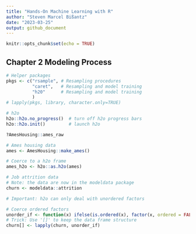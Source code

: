 ```yaml
---
title: "Hands-On Machine Learning with R"
author: "Steven Marcel Bißantz"
date: "2023-03-25"
output: github_document
---
```


```r
knitr::opts_chunk$set(echo = TRUE)
```

## Chapter 2 Modeling Process

```r
# Helper packages
pkgs <- c("rsample", # Resampling procedures
          "caret",   # Resampling and model training 
          "h20"      # Resampling and model training
          ) 
# lapply(pkgs, library, character.only=TRUE) 

# h2o 
h2o::h2o.no_progress()  # turn off h2o progress bars
h2o::h2o.init()         # launch h2o
```

```r
?AmesHousing::ames_raw

# Ames housing data
ames <- AmesHousing::make_ames()

# Coerce to a h2o frame
ames_h2o <- h2o::as.h2o(ames)

# Job attrition data
# Note: the data are now in the modeldata package
churn <- modeldata::attrition

# Important: h2o can only deal with unordered factors

# Coerce ordered factors
unorder_if <- function(x) ifelse(is.ordered(x), factor(x, ordered = FALSE), x)
# Trick: Use '[]' to keep the data frame structure
churn[] <- lapply(churn, unorder_if)
```

